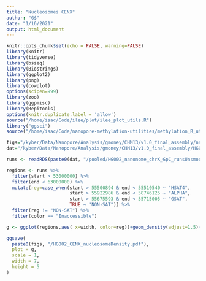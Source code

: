```yaml
---
title: "Nucleosomes CENX"
author: "G$"
date: "1/16/2021"
output: html_document
---
```


```r
knitr::opts_chunk$set(echo = FALSE, warning=FALSE)
library(knitr)
library(tidyverse)
library(bsseq)
library(Biostrings)
library(ggplot2)
library(png)
library(cowplot)
options(scipen=999)
library(zoo)
library(ggpmisc)
library(Repitools)
options(knitr.duplicate.label = 'allow')
source("/home/isac/Code/ilee/plot/ilee_plot_utils.R")
library("ggsci")
source("/home/isac/Code/nanopore-methylation-utilities/methylation_R_utils.R")
```

```r
figs="/kyber/Data/Nanopore/Analysis/gmoney/CHM13/v1.0_final_assembly/nanonome/figures"
dat="/kyber/Data/Nanopore/Analysis/gmoney/CHM13/v1.0_final_assembly/HG002/nanonome/methylation_calls"

```

```r
runs <- readRDS(paste0(dat, "/pooled/HG002_nanonome_chrX_GpC_runsUnsmoothed.rds"))
```

```r
regions <- runs %>%
  filter(start > 53000000) %>%
  filter(end < 63000000) %>%
  mutate(reg=case_when(start > 55500894 & end < 55510540 ~ "HSAT4", 
                       start > 55922986 & end < 58746125 ~ "ALPHA",
                       start > 55675593 & end < 55715005 ~ "GSAT", 
                       TRUE ~ "NON-SAT")) %>%
  filter(reg != "NON-SAT") %>%
  filter(color == "Inaccessible")

g <- ggplot(regions,aes( x=width, color=reg))+geom_density(adjust=1.5)+xlim(0,800)+theme_classic(base_size = 25)+labs(x= "Inaccessible Run Length")

ggsave(
  paste0(figs, "/HG002_CENX_nucleosomeDensity.pdf"),
  plot = g,
  scale = 1,
  width = 7,
  height = 5
)
```

